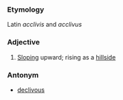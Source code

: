 ===Etymology===
Latin ''acclivis'' and ''acclivus''
===Adjective===
#[[Sloping]] upward; rising as a [[hillside]]
===Antonym===
*[[declivous]]